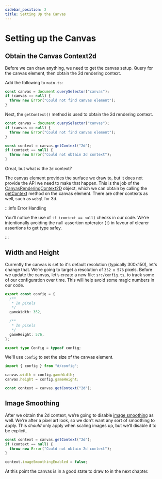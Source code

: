 ```yaml
---
sidebar_position: 2
title: Setting Up the Canvas
---
```


# Setting up the Canvas

## Obtain the Canvas Context2d

Before we can draw anything, we need to get the canvas setup. Query for the canvas element, then obtain the 2d rendering context.

Add the following to `main.ts`:

```typescript title="src/main.ts"
const canvas = document.querySelector("canvas");
if (canvas == null) {
  throw new Error("Could not find canvas element");
}
```

Next, the `getContext()` method is used to obtain the 2d rendering context.

```typescript {6-10} title="src/main.ts"
const canvas = document.querySelector("canvas");
if (canvas == null) {
  throw new Error("Could not find canvas element");
}

const context = canvas.getContext("2d");
if (context == null) {
  throw new Error("Could not obtain 2d context");
}
```

Great, but what _is_ the `2d` context?

The canvas element provides the surface we draw to, but it does not provide the API we need to make that happen. This is the job of the [CanvasRenderingContext2D](https://developer.mozilla.org/en-US/docs/Web/API/CanvasRenderingContext2D) object, which we can obtain by calling the [getContext](https://developer.mozilla.org/en-US/docs/Web/API/HTMLCanvasElement/getContext) method on the canvas element. There are other contexts as well, such as `webgl` for 3d.

:::info Error Handling

You'll notice the use of `if (context == null)` checks in our code. We're intentionally avoiding the null-assertion opterator (`!`) in favour of clearer assertions to get type safey.

:::

## Width and Height

Currently the canvas is set to it's default resolution (typically 300x150), let's change that. We’re going to target a resolution of `352 x 576` pixels. Before we update the canvas, let’s create a new file: `src/config.ts`, to track some of our configuration over time. This will help avoid some magic numbers in our code.

```typescript title="src/config.ts"
export const config = {
  /**
   * In pixels
   */
  gameWidth: 352,

  /**
   * In pixels
   */
  gameHeight: 576,
};

export type Config = typeof config;
```

We'll use `config` to set the size of the canvas element.

```typescript {1,3-4} title="src/main.ts"
import { config } from "#/config";

canvas.width = config.gameWidth;
canvas.height = config.gameHeight;

const context = canvas.getContext("2d");
```

## Image Smoothing

After we obtain the 2d context, we’re going to disable [image smoothing](https://developer.mozilla.org/en-US/docs/Web/API/CanvasRenderingContext2D/imageSmoothingEnabled) as well. We're after a pixel art look, so we don't want any sort of smoothing to apply. This _should_ only apply when scaling images up, but we'll disable it to be explicit.

```typescript {6} title="src/main.ts"
const context = canvas.getContext("2d");
if (context == null) {
  throw new Error("Could not obtain 2d context");
}

context.imageSmoothingEnabled = false;
```

At this point the canvas is in a good state to draw to in the next chapter.

